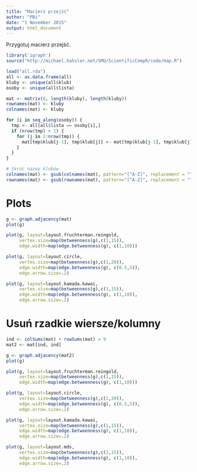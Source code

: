 ```yaml
---
title: "Macierz przejść"
author: "PBi"
date: "1 November 2015"
output: html_document
---
```


Przygotuj macierz przejść.

```r
library('igraph')
source("http://michael.hahsler.net/SMU/ScientificCompR/code/map.R")

load("all.rda")
all <- as.data.frame(all)
kluby <- unique(all$klub)
osoby <- unique(all$lista)

mat <- matrix(0, length(kluby), length(kluby))
rownames(mat) <- kluby
colnames(mat) <- kluby

for (i in seq_along(osoby)) {
  tmp <- all[all$lista == osoby[i],]
  if (nrow(tmp) > 1) {
    for (j in 2:nrow(tmp)) {
      mat[tmp$klub[j-1], tmp$klub[j]] <- mat[tmp$klub[j-1], tmp$klub[j]] + 1
    }
  }
}

# Skróć nazwy klubów
colnames(mat) <- gsub(colnames(mat), pattern="[^A-Z]", replacement = "")
rownames(mat) <- gsub(rownames(mat), pattern="[^A-Z]", replacement = "")
```


# Plots

```r
g <- graph.adjacency(mat) 
plot(g)

plot(g, layout=layout.fruchterman.reingold,
     vertex.size=map(betweenness(g),c(1,15)),
     edge.width=map(edge.betweenness(g), c(1,10)))

plot(g, layout=layout.circle,
     vertex.size=map(betweenness(g),c(1,20)),
     edge.width=map(edge.betweenness(g), c(0.5,5)),
     edge.arrow.size=.2)

plot(g, layout=layout.kamada.kawai,
     vertex.size=map(betweenness(g),c(1,15)),
     edge.width=map(edge.betweenness(g), c(1,10)),
     edge.arrow.size=.2)

```

# Usuń rzadkie wiersze/kolumny

```r
ind <- colSums(mat) + rowSums(mat) > 9
mat2 <- mat[ind, ind]

g <- graph.adjacency(mat2) 
plot(g)

plot(g, layout=layout.fruchterman.reingold,
     vertex.size=map(betweenness(g),c(1,15)),
     edge.width=map(edge.betweenness(g), c(1,10)))

plot(g, layout=layout.circle,
     vertex.size=map(betweenness(g),c(1,20)),
     edge.width=map(edge.betweenness(g), c(0.5,5)),
     edge.arrow.size=.2)

plot(g, layout=layout.kamada.kawai,
     vertex.size=map(betweenness(g),c(1,15)),
     edge.width=map(edge.betweenness(g), c(1,10)),
     edge.arrow.size=.2)

plot(g, layout=layout.mds,
     vertex.size=map(betweenness(g),c(1,15)),
     edge.width=map(edge.betweenness(g), c(1,10)),
     edge.arrow.size=.2)

```
